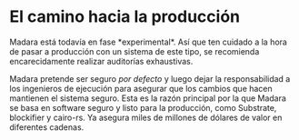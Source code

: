
# El camino hacia la producción

<Callout type="warning" emoji="🏗">
  Madara está todavía en fase *experimental*. Así que ten cuidado a la hora de pasar a producción con un sistema 
  de este tipo, se recomienda encarecidamente realizar auditorías exhaustivas.
</Callout>

Madara pretende ser seguro *por defecto* y luego dejar la responsabilidad a los ingenieros de ejecución para asegurar 
que los cambios que hacen mantienen el sistema seguro.
Esta es la razón principal por la que Madara se basa en software seguro y listo para la producción, como Substrate, 
blockifier y cairo-rs. Ya asegura miles de millones de dólares de valor en diferentes cadenas.
